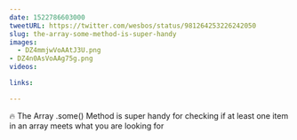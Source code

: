 ```yaml
---
date: 1522786603000
tweetURL: https://twitter.com/wesbos/status/981264253226242050
slug: the-array-some-method-is-super-handy
images:
  - DZ4mmjwVoAAtJ3U.png
- DZ4n0AsVoAAg75g.png
videos:

links:

---
```

🔥 The Array .some() Method is super handy for checking if at least one item in an array meets what you are looking for
